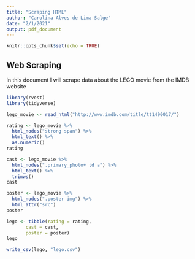 ```yaml
---
title: "Scraping HTML"
author: "Carolina Alves de Lima Salge"
date: "2/1/2021"
output: pdf_document
---
```


```r
knitr::opts_chunk$set(echo = TRUE)
```

## Web Scraping

In this document I will scrape data about the LEGO movie from the IMDB website

```r
library(rvest)
library(tidyverse)

lego_movie <- read_html("http://www.imdb.com/title/tt1490017/")

rating <- lego_movie %>% 
  html_nodes("strong span") %>%
  html_text() %>%
  as.numeric()
rating

cast <- lego_movie %>%
  html_nodes(".primary_photo+ td a") %>%
  html_text() %>%
  trimws()
cast  

poster <- lego_movie %>%
  html_nodes(".poster img") %>%
  html_attr("src")
poster

lego <- tibble(rating = rating, 
       cast = cast,
       poster = poster)
lego

write_csv(lego, "lego.csv")


```
